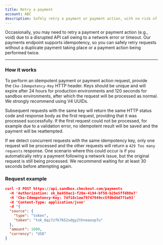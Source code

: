 ```yaml
---
title: Retry a payment
account: ABC
description: Safely retry a payment or payment action, with no risk of duplicate requests.
---
```


Occasionally, you may need to retry a payment or payment action (e.g., void) due to a disrupted API call owing to a network error or timeout. Our payments endpoint supports idempotency, so you can safely retry requests without a duplicate payment taking place or a payment action being performed twice.

---

### How it works

To perform an idempotent payment or payment action request, provide the `Cko-Idempotency-Key` HTTP header. Keys should be unique and will expire after 24 hours for production environments and 120 seconds for sandbox environments, after which the request will be processed as normal. We strongly recommend using V4 UUIDs.

Subsequent requests with the same key will return the same HTTP status code and response body as the first request, providing that it was processed successfully. If the first request could not be processed, for example due to a validation error, no idempotent result will be saved and the payment will be reattempted.

If we detect concurrent requests with the same idempotency key, only one request will be processed and the other requests will return a `429 Too many requests` response. One scenario where this could occur is if you automatically retry a payment following a network issue, but the original request is still being processed. We recommend waiting for at least 30 seconds before attempting again.

### Request example

```json
curl -X POST https://api.sandbox.checkout.com/payments 
  -H 'Authorization: sk_be458ac1-f20e-4194-bf58-b28e5ffd88e7'
  -H 'Cko-Idempotency-Key: 74f18c1ee79747949cc5f0bd4d771e93'
  -H 'Content-Type: application/json'
  -d '{
  "source": {
    "type": "token",
    "token": "tok_6qi7zfk7652udgy2thneaoxp7u"
  },
  "amount": 1000,
  "currency": "USD"
}
```